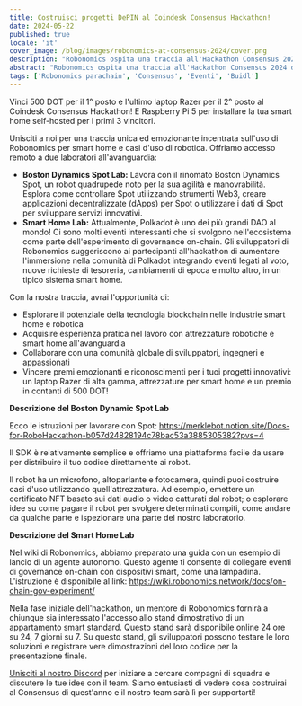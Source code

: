 ```yaml
---
title: Costruisci progetti DePIN al Coindesk Consensus Hackathon!
date: 2024-05-22
published: true
locale: 'it'
cover_image: /blog/images/robonomics-at-consensus-2024/cover.png
description: "Robonomics ospita una traccia all'Hackathon Consensus 2024, sfidando i partecipanti a costruire utili progetti DePIN. I partecipanti avranno accesso remoto a laboratori di robotica e smart home e potranno aggiungere i loro strumenti Web3 preferiti per costruire infrastrutture per il mondo reale."
abstract: "Robonomics ospita una traccia all'Hackathon Consensus 2024 dando ai partecipanti accesso a lavori con smart home ed attrezzature robotiche"
tags: ['Robonomics parachain', 'Consensus', 'Eventi', 'Buidl']
---
```


Vinci 500 DOT per il 1° posto e l'ultimo laptop Razer per il 2° posto al Coindesk Consensus Hackathon! E Raspberry Pi 5 per installare la tua smart home self-hosted per i primi 3 vincitori.

Unisciti a noi per una traccia unica ed emozionante incentrata sull'uso di Robonomics per smart home e casi d'uso di robotica. Offriamo accesso remoto a due laboratori all'avanguardia:

- **Boston Dynamics Spot Lab:** Lavora con il rinomato Boston Dynamics Spot, un robot quadrupede noto per la sua agilità e manovrabilità. Esplora come controllare Spot utilizzando strumenti Web3, creare applicazioni decentralizzate (dApps) per Spot o utilizzare i dati di Spot per sviluppare servizi innovativi.
- **Smart Home Lab:** Attualmente, Polkadot è uno dei più grandi DAO al mondo! Ci sono molti eventi interessanti che si svolgono nell'ecosistema come parte dell'esperimento di governance on-chain. Gli sviluppatori di Robonomics suggeriscono ai partecipanti all'hackathon di aumentare l'immersione nella comunità di Polkadot integrando eventi legati al voto, nuove richieste di tesoreria, cambiamenti di epoca e molto altro, in un tipico sistema smart home.

Con la nostra traccia, avrai l'opportunità di:

- Esplorare il potenziale della tecnologia blockchain nelle industrie smart home e robotica
- Acquisire esperienza pratica nel lavoro con attrezzature robotiche e smart home all'avanguardia
- Collaborare con una comunità globale di sviluppatori, ingegneri e appassionati
- Vincere premi emozionanti e riconoscimenti per i tuoi progetti innovativi: un laptop Razer di alta gamma, attrezzature per smart home e un premio in contanti di 500 DOT!

**Descrizione del Boston Dynamic Spot Lab**

Ecco le istruzioni per lavorare con Spot: https://merklebot.notion.site/Docs-for-RoboHackathon-b057d24828194c78bac53a3885305382?pvs=4

Il SDK è relativamente semplice e offriamo una piattaforma facile da usare per distribuire il tuo codice direttamente ai robot.

Il robot ha un microfono, altoparlante e fotocamera, quindi puoi costruire casi d'uso utilizzando quell'attrezzatura. Ad esempio, emettere un certificato NFT basato sui dati audio o video catturati dal robot; o esplorare idee su come pagare il robot per svolgere determinati compiti, come andare da qualche parte e ispezionare una parte del nostro laboratorio.

**Descrizione del Smart Home Lab**

Nel wiki di Robonomics, abbiamo preparato una guida con un esempio di lancio di un agente autonomo. Questo agente ti consente di collegare eventi di governance on-chain con dispositivi smart, come una lampadina. L'istruzione è disponibile al link: https://wiki.robonomics.network/docs/on-chain-gov-experiment/

Nella fase iniziale dell'hackathon, un mentore di Robonomics fornirà a chiunque sia interessato l'accesso allo stand dimostrativo di un appartamento smart standard. Questo stand sarà disponibile online 24 ore su 24, 7 giorni su 7. Su questo stand, gli sviluppatori possono testare le loro soluzioni e registrare vere dimostrazioni del loro codice per la presentazione finale.

[Unisciti al nostro Discord](https://discord.gg/k9G2WQWcmj) per iniziare a cercare compagni di squadra e discutere le tue idee con il team. Siamo entusiasti di vedere cosa costruirai al Consensus di quest'anno e il nostro team sarà lì per supportarti!